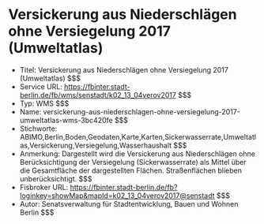 # Versickerung aus Niederschlägen ohne Versiegelung 2017 (Umweltatlas)
- Titel: Versickerung aus Niederschlägen ohne Versiegelung 2017 (Umweltatlas) $$$
- Service URL: https://fbinter.stadt-berlin.de/fb/wms/senstadt/k02_13_04verov2017 $$$
- Typ: WMS $$$
- Name: versickerung-aus-niederschlagen-ohne-versiegelung-2017-umweltatlas-wms-3bc420fe $$$
- Stichworte: ABIMO,Berlin,Boden,Geodaten,Karte,Karten,Sickerwasserrate,Umweltatlas,Versickerung,Versiegelung,Wasserhaushalt $$$
- Anmerkung: Dargestellt wird die Versickerung aus Niederschlägen ohne Berücksichtigung der Versiegelung (Sickerwasserrate) als Mittel über die Gesamtfläche der dargestellten Flächen. Straßenflächen blieben unberücksichtigt. $$$
- Fisbroker URL: https://fbinter.stadt-berlin.de/fb?loginkey=showMap&mapId=k02_13_04verov2017@senstadt $$$
- Autor: Senatsverwaltung für Stadtentwicklung, Bauen und Wohnen Berlin $$$
